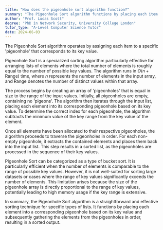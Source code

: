 ```yaml
---
title: "How does the pigeonhole sort algorithm function?"
summary: "The Pigeonhole Sort algorithm functions by placing each item into a 'pigeonhole' corresponding to its key value."
author: "Prof. Lucas Scott"
degree: "PhD in Network Security, University College London"
tutor_type: "A-Level Computer Science Tutor"
date: 2024-06-03
---
```


The Pigeonhole Sort algorithm operates by assigning each item to a specific 'pigeonhole' that corresponds to its key value.

Pigeonhole Sort is a specialized sorting algorithm particularly effective for arranging lists of elements where the total number of elements is roughly equal to the number of possible key values. The algorithm runs in $O(n + \text{Range})$ time, where $n$ represents the number of elements in the input array, and $\text{Range}$ denotes the number of distinct values within that array.

The process begins by creating an array of 'pigeonholes' that is equal in size to the range of the input values. Initially, all pigeonholes are empty, containing no 'pigeons'. The algorithm then iterates through the input list, placing each element into its corresponding pigeonhole based on its key value. To determine the correct index for each pigeonhole, the algorithm subtracts the minimum value of the key range from the key value of the element.

Once all elements have been allocated to their respective pigeonholes, the algorithm proceeds to traverse the pigeonholes in order. For each non-empty pigeonhole, it extracts the contained elements and places them back into the input list. This step results in a sorted list, as the pigeonholes are processed in the sequence of their key values.

Pigeonhole Sort can be categorized as a type of bucket sort. It is particularly efficient when the number of elements is comparable to the range of possible key values. However, it is not well-suited for sorting large datasets or cases where the range of key values significantly exceeds the number of elements. This limitation arises because the size of the pigeonhole array is directly proportional to the range of key values, potentially leading to high memory usage if the key range is extensive.

In summary, the Pigeonhole Sort algorithm is a straightforward and effective sorting technique for specific types of lists. It functions by placing each element into a corresponding pigeonhole based on its key value and subsequently gathering the elements from the pigeonholes in order, resulting in a sorted output.
    